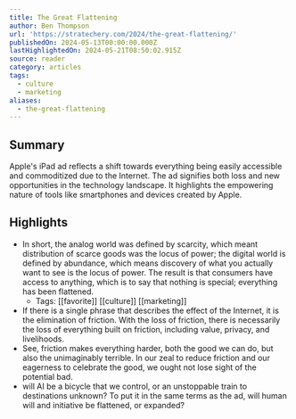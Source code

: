```yaml
---
title: The Great Flattening
author: Ben Thompson
url: 'https://stratechery.com/2024/the-great-flattening/'
publishedOn: 2024-05-13T00:00:00.000Z
lastHighlightedOn: 2024-05-21T08:50:02.915Z
source: reader
category: articles
tags:
  - culture
  - marketing
aliases:
  - the-great-flattening
---
```

## Summary

Apple's iPad ad reflects a shift towards everything being easily accessible and commoditized due to the Internet. The ad signifies both loss and new opportunities in the technology landscape. It highlights the empowering nature of tools like smartphones and devices created by Apple.

## Highlights
- In short, the analog world was defined by scarcity, which meant distribution of scarce goods was the locus of power; the digital world is defined by abundance, which means discovery of what you actually want to see is the locus of power. The result is that consumers have access to anything, which is to say that nothing is special; everything has been flattened.
    - Tags: [[favorite]] [[culture]] [[marketing]] 
- If there is a single phrase that describes the effect of the Internet, it is the elimination of friction. With the loss of friction, there is necessarily the loss of everything built on friction, including value, privacy, and livelihoods.
- See, friction makes everything harder, both the good we can do, but also the unimaginably terrible. In our zeal to reduce friction and our eagerness to celebrate the good, we ought not lose sight of the potential bad.
- will AI be a bicycle that we control, or an unstoppable train to destinations unknown? To put it in the same terms as the ad, will human will and initiative be flattened, or expanded?
